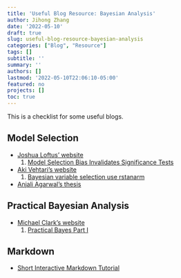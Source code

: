 ```yaml
---
title: 'Useful Blog Resource: Bayesian Analysis'
author: Jihong Zhang
date: '2022-05-10'
draft: true
slug: useful-blog-resource-bayesian-analysis
categories: ["Blog", "Resource"]
tags: []
subtitle: ''
summary: ''
authors: []
lastmod: '2022-05-10T22:06:10-05:00'
featured: no
projects: []
toc: true
---
```


This is a checklist for some useful blogs.


## Model Selection

+ [Joshua Loftus’ website](https://joshualoftus.com/)
  1. [Model Selection Bias Invalidates Significance Tests](https://joshualoftus.com/posts/2020-12-22-model-selection-bias-invalidates-significance-tests/)
  
+ [Aki Vehtari's website](https://avehtari.github.io/modelselection/index.html)
  1. [Bayesian variable selection use rstanarm](https://avehtari.github.io/modelselection/candy.html)
  
+ [Anjali Agarwal's thesis](https://etd.ohiolink.edu/apexprod/rws_etd/send_file/send?accession=osu1461940937&disposition=inline)

## Practical Bayesian Analysis

+ [Michael Clark's website](https://m-clark.github.io/)
  1. [Practical Bayes Part I](https://m-clark.github.io/posts/2021-02-28-practical-bayes-part-i/)

## Markdown

+ [Short Interactive Markdown Tutorial](https://commonmark.org/help/tutorial/)

